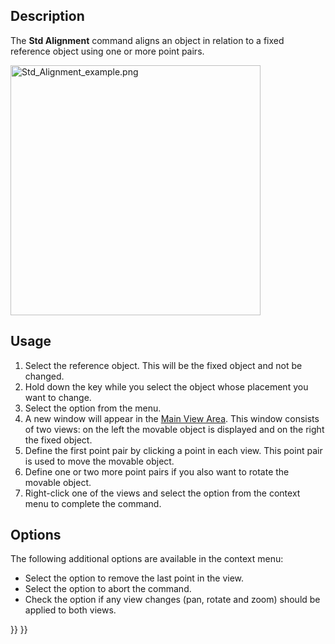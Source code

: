 <languages/>
<translate>

<!--T:17-->
{{Docnav
|[[Std_TransformManip|TransformManip]]
|[[Std_Edit|Edit]]
|[[Std_Edit_Menu|Std Edit Menu]]
|IconL=Std_TransformManip.svg
|IconR=Std_Edit.svg
|IconC=Freecad.svg
}}

<!--T:2-->
{{GuiCommand
|Name=Std Alignment
|MenuLocation=Edit → Alignment...
|Workbenches=All
|SeeAlso=[[Std_Placement|Std Placement]]
}}

==Description== <!--T:3-->

<!--T:10-->
The '''Std Alignment''' command aligns an object in relation to a fixed reference object using one or more point pairs.

</translate>
[[Image:Std_Alignment_example.png|400px]]
<translate>
<!--T:20-->
{{Caption|The command interface after two point pairs have been defined}}

==Usage== <!--T:21-->

<!--T:22-->
# Select the reference object. This will be the fixed object and not be changed.
# Hold down the {{KEY|Ctrl}} key while you select the object whose placement you want to change.
# Select the {{MenuCommand|Edit → [[Image:Std_Alignment.svg|16px]] Alignment...}} option from the menu.
# A new window will appear in the [[Main_View_Area|Main View Area]]. This window consists of two views: on the left the movable object is displayed and on the right the fixed object.
# Define the first point pair by clicking a point in each view. This point pair is used to move the movable object.
# Define one or two more point pairs if you also want to rotate the movable object.
# Right-click one of the views and select the {{MenuCommand|Align}} option from the context menu to complete the command.

==Options== <!--T:23-->

<!--T:24-->
The following additional options are available in the context menu:
* Select the {{MenuCommand|Remove last point}} option to remove the last point in the view.
* Select the {{MenuCommand|Cancel}} option to abort the command.
* Check the {{MenuCommand|Syncronize views}} option if any view changes (pan, rotate and zoom) should be applied to both views.


<!--T:18-->
{{Docnav
|[[Std_TransformManip|TransformManip]]
|[[Std_Edit|Edit]]
|[[Std_Edit_Menu|Std Edit Menu]]
|IconL=Std_TransformManip.svg
|IconR=Std_Edit.svg
|IconC=Freecad.svg
}}

</translate>
{{Std_Base_navi{{#translation:}}}}
{{Userdocnavi{{#translation:}}}}